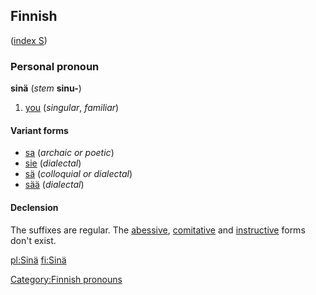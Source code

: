 ==Finnish==
([[Wiktionary:Finnish_index_s|index S]])

===Personal pronoun===
'''sinä''' (''stem'' '''sinu-''')

# [[you]] (''singular'', ''familiar'')

====Variant forms====
*[[sa]] (''archaic or poetic'')
*[[sie]] (''dialectal'')
*[[sä]] (''colloquial or dialectal'')
*[[sää]] (''dialectal'')

====Declension====
The suffixes are regular. The [[abessive]], [[comitative]] and [[instructive]] forms don't exist.

[[Category:Finnish pronouns]]

[[pl:Sinä]]
[[fi:Sinä]]